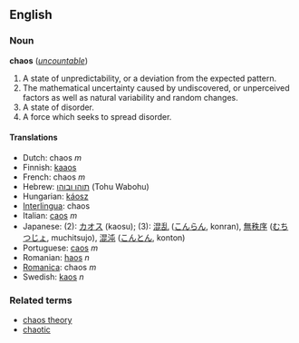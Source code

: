 == English ==
=== Noun ===
'''chaos''' (''[[uncountable]]'')

#A state of unpredictability, or a deviation from the expected pattern.
#The mathematical uncertainty caused by undiscovered, or unperceived factors as well as natural variability and random changes.
#A state of disorder.
#A force which seeks to spread disorder.

==== Translations ====
*Dutch: chaos ''m''
*Finnish: [[kaaos]]
*French: chaos ''m''
*Hebrew: [[תוהו ובוהו]] (Tohu Wabohu)
*Hungarian: [[káosz]]
*[[Interlingua]]: chaos
*Italian: [[caos#Italian|caos]] ''m''
*Japanese: (2): [[カオス]] (kaosu); (3): [[混乱]] ([[こんらん]], konran), [[無秩序]] ([[むちつじょ]], muchitsujo), [[混沌]] ([[こんとん]], konton)
*Portuguese: [[caos#Portuguese|caos]] ''m''
*Romanian: [[haos]] ''n''
*[[Romanica]]: chaos ''m''
*Swedish: [[kaos]] ''n''

===Related terms===
*[[chaos theory]]
*[[chaotic]]